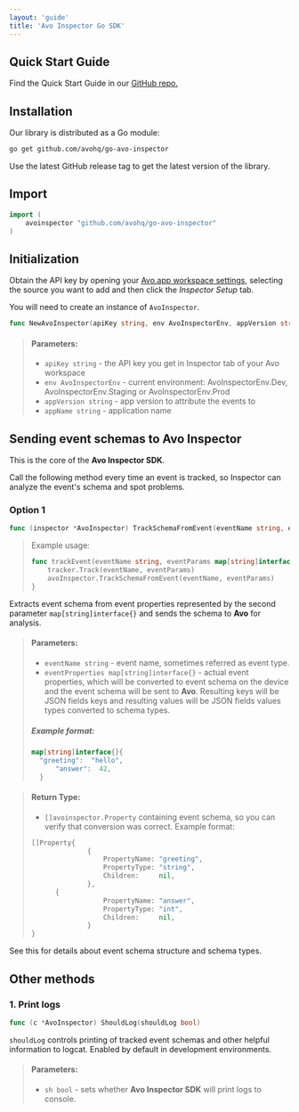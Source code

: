 ```yaml
---
layout: 'guide'
title: 'Avo Inspector Go SDK'
---
```



## <a name="quick-start"></a>Quick Start Guide

Find the Quick Start Guide in our <a target="_blank" rel="noopener noreferrer" href="https://github.com/avohq/go-avo-inspector/tree/develop">GitHub repo.</a>

## <a name="installation"></a>Installation

Our library is distributed as a Go module:

```bash
go get github.com/avohq/go-avo-inspector
```

Use the latest GitHub release tag to get the latest version of the library.

## <a name="import"></a>Import

```go
import (
	avoinspector "github.com/avohq/go-avo-inspector"
)
```

## <a name="initialization"></a>Initialization

Obtain the API key by opening your  <a target="_blank" rel="noopener noreferrer" href="https://www.avo.app/schemas/default/settings">Avo.app workspace settings</a>, selecting the source you want to add and then click the _Inspector Setup_ tab.

You will need to create an instance of `AvoInspector`.

```go
func NewAvoInspector(apiKey string, env AvoInspectorEnv, appVersion string, appName string) (*AvoInspector, error)
```

> #### Parameters:
>
> - `apiKey string` - the API key you get in Inspector tab of your Avo workspace
> - `env AvoInspectorEnv` - current environment: AvoInspectorEnv.Dev, AvoInspectorEnv.Staging or AvoInspectorEnv.Prod
> - `appVersion string` - app version to attribute the events to
> - `appName string` - application name

## <a name="event-tracking"></a>Sending event schemas to Avo Inspector

This is the core of the **Avo Inspector SDK**.

Call the following method every time an event is tracked, so Inspector can analyze the event's schema and spot problems.

### Option 1

```go
func (inspector *AvoInspector) TrackSchemaFromEvent(eventName string, eventProperties map[string]interface{}) ([]Property, error) {
```

> Example usage:
>
> ```go
> func trackEvent(eventName string, eventParams map[string]interface{}) {
>     tracker.Track(eventName, eventParams)
>     avoInspector.TrackSchemaFromEvent(eventName, eventParams)
> }
> ```

Extracts event schema from event properties represented by the second parameter `map[string]interface{}` and sends the schema to **Avo** for analysis.

> #### Parameters:
>
> - `eventName string` - event name, sometimes referred as event type.
> - `eventProperties map[string]interface{}` - actual event properties, which will be converted to event schema on the device and the event schema will be sent to **Avo**. Resulting keys will be JSON fields keys and resulting values will be JSON fields values types converted to schema types.
>
> ##### Example format:
>
> ```go
> map[string]interface{}{
>   "greeting":  "hello",
>		"answer":  42,
>	}
> ```

> #### Return Type:
>
> - `[]avoinspector.Property` containing event schema, so you can verify that conversion was correct.
>   Example format:
>
> ```go
> []Property{
>				{
>					PropertyName: "greeting",
>					PropertyType: "string",
>					Children:     nil,
>				},
>       {
>					PropertyName: "answer",
>					PropertyType: "int",
>					Children:     nil,
>				}
> }
> ```

See <Link passHref href="/inspector/sdk#standalone-usage"><a>this</a></Link> for details about event schema structure and schema types.

## <a name="other-methods"></a>Other methods

### 1. Print logs

```go
func (c *AvoInspector) ShouldLog(shouldLog bool)
```

`shouldLog` controls printing of tracked event schemas and other helpful information to logcat. Enabled by default in development environments.

> #### Parameters:
>
> - `sh bool` - sets whether **Avo Inspector SDK** will print logs to console.
